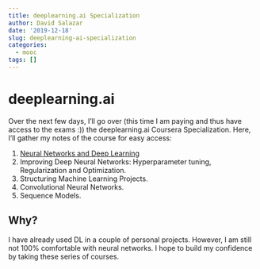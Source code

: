 ```yaml
---
title: deeplearning.ai Specialization
author: David Salazar
date: '2019-12-18'
slug: deeplearning-ai-specialization
categories:
  - mooc
tags: []
---
```


# deeplearning.ai

Over the next few days, I'll go over (this time I am paying and thus have access to the exams :)) the deeplearning.ai Coursera Specialization. Here, I'll gather my notes of the course for easy access: 

1. [Neural Networks and Deep Learning](/2019/12/18/neural-networks-and-deep-learning/)
2. Improving Deep Neural Networks: Hyperparameter tuning, Regularization and Optimization. 
3. Structuring Machine Learning Projects. 
4. Convolutional Neural Networks.
5. Sequence Models. 

## Why?

I have already used DL in a couple of personal projects. However, I am still not 100% comfortable with neural networks. I hope to build my confidence by taking these series of courses. 